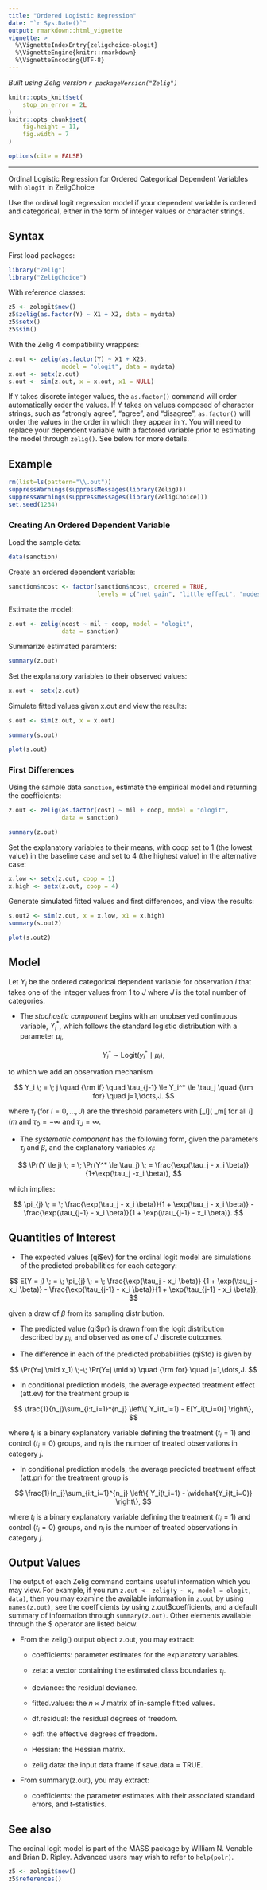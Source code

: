 ```yaml
---
title: "Ordered Logistic Regression"
date: "`r Sys.Date()`"
output: rmarkdown::html_vignette
vignette: >
  %\VignetteIndexEntry{zeligchoice-ologit}
  %\VignetteEngine{knitr::rmarkdown}
  %\VignetteEncoding{UTF-8}
---
```


*Built using Zelig version `r packageVersion("Zelig")`*

```r
knitr::opts_knit$set(
    stop_on_error = 2L
)
knitr::opts_chunk$set(
    fig.height = 11,
    fig.width = 7
)

options(cite = FALSE)
```
---



Ordinal Logistic Regression for Ordered Categorical Dependent Variables with `ologit` in ZeligChoice

Use the ordinal logit regression model if your dependent variable is
ordered and categorical, either in the form of integer values or
character strings.

Syntax
------

First load packages:

```r
library("Zelig")
library("ZeligChoice")
```

With reference classes:

```r
z5 <- zologit$new()
z5$zelig(as.factor(Y) ~ X1 + X2, data = mydata)
z5$setx()
z5$sim()
```

With the Zelig 4 compatibility wrappers:

```r
z.out <- zelig(as.factor(Y) ~ X1 + X23,
               model = "ologit", data = mydata)
x.out <- setx(z.out)
s.out <- sim(z.out, x = x.out, x1 = NULL)
```

If `Y` takes discrete integer values, the `as.factor()` command will order
automatically order the values. If Y takes on values composed of
character strings, such as “strongly agree”, “agree”, and “disagree”,
`as.factor()` will order the values in the order in which they appear in
`Y`. You will need to replace your dependent variable with a factored
variable prior to estimating the model through `zelig()`. See below for more details.

Example
------

```r
rm(list=ls(pattern="\\.out"))
suppressWarnings(suppressMessages(library(Zelig)))
suppressWarnings(suppressMessages(library(ZeligChoice)))
set.seed(1234)
```

### Creating An Ordered Dependent Variable

Load the sample data:

```r
data(sanction)
```

Create an ordered dependent variable:

```r
sanction$ncost <- factor(sanction$ncost, ordered = TRUE,
                         levels = c("net gain", "little effect", "modest loss", "major loss"))
```

Estimate the model:

```r
z.out <- zelig(ncost ~ mil + coop, model = "ologit",
               data = sanction)
```

Summarize estimated paramters:

```r
summary(z.out)
```

Set the explanatory variables to their observed values:

```r
x.out <- setx(z.out)
```

Simulate fitted values given x.out and view the results:

```r
s.out <- sim(z.out, x = x.out)
```

```r
summary(s.out)
```

```r
plot(s.out)
```

### First Differences

Using the sample data `sanction`, estimate the empirical model and returning the coefficients:

```r
z.out <- zelig(as.factor(cost) ~ mil + coop, model = "ologit",
               data = sanction)
```

```r
summary(z.out)
```

Set the explanatory variables to their means, with coop set to 1 (the lowest value) in the baseline case and set
to 4 (the highest value) in the alternative case:

```r
x.low <- setx(z.out, coop = 1)
x.high <- setx(z.out, coop = 4)
```

Generate simulated fitted values and first differences, and view the results:

```r
s.out2 <- sim(z.out, x = x.low, x1 = x.high)
summary(s.out2)
```

```r
plot(s.out2)
```

Model
------

Let $Y_i$ be the ordered categorical dependent variable for
observation $i$ that takes one of the integer values from
$1$ to $J$ where $J$ is the total number of
categories.

-  The *stochastic component* begins with an unobserved continuous
   variable, $Y^*_i$, which follows the standard logistic
   distribution with a parameter $\mu_i$,


$$
    Y_i^* \; \sim \; \textrm{Logit}(y_i^* \mid \mu_i),
$$

   to which we add an observation mechanism


$$
    Y_i \; = \; j \quad {\rm if} \quad \tau_{j-1} \le Y_i^* \le \tau_j
        \quad {\rm for} \quad j=1,\dots,J.
$$

   where $\tau_l$ (for $l=0,\dots,J$) are the threshold
   parameters with [\tau_l]( \tau_m[ for all $l](m$ and
   $\tau_0=-\infty$ and $\tau_J=\infty$.

-  The *systematic component* has the following form, given the
   parameters $\tau_j$ and $\beta$, and the explanatory
   variables $x_i$:


$$
    \Pr(Y \le j) \; = \; \Pr(Y^* \le \tau_j) \; = \frac{\exp(\tau_j -
        x_i \beta)}{1+\exp(\tau_j -x_i \beta)},
$$

   which implies:


$$
    \pi_{j}  \; = \; \frac{\exp(\tau_j - x_i \beta)}{1 + \exp(\tau_j -
        x_i \beta)} - \frac{\exp(\tau_{j-1} - x_i \beta)}{1 +
            \exp(\tau_{j-1} - x_i \beta)}.
$$

Quantities of Interest
------

-  The expected values (qi$ev) for the ordinal logit model are
   simulations of the predicted probabilities for each category:


$$
    E(Y = j) \; = \; \pi_{j} \; = \; \frac{\exp(\tau_j - x_i \beta)}
        {1 + \exp(\tau_j - x_i \beta)} - \frac{\exp(\tau_{j-1} - x_i \beta)}{1 +
       \exp(\tau_{j-1} - x_i \beta)},
$$

   given a draw of $\beta$ from its sampling distribution.

-  The predicted value (qi$pr) is drawn from the logit distribution
   described by $\mu_i$, and observed as one of $J$ discrete
   outcomes.

-  The difference in each of the predicted probabilities (qi$fd) is
   given by


$$
    \Pr(Y=j \mid x_1) \;-\; \Pr(Y=j \mid x) \quad {\rm for} \quad
        j=1,\dots,J.
$$

-  In conditional prediction models, the average expected treatment
   effect (att.ev) for the treatment group is


$$
    \frac{1}{n_j}\sum_{i:t_i=1}^{n_j} \left\{ Y_i(t_i=1) -
        E[Y_i(t_i=0)] \right\},
$$

   where $t_{i}$ is a binary explanatory variable defining the
   treatment ($t_{i}=1$) and control ($t_{i}=0$) groups, and
   $n_j$ is the number of treated observations in category
   $j$.

-  In conditional prediction models, the average predicted treatment
   effect (att.pr) for the treatment group is


$$
    \frac{1}{n_j}\sum_{i:t_i=1}^{n_j} \left\{ Y_i(t_i=1) -
        \widehat{Y_i(t_i=0)} \right\},
$$

   where $t_{i}$ is a binary explanatory variable defining the
   treatment ($t_{i}=1$) and control ($t_{i}=0$) groups, and
   $n_j$ is the number of treated observations in category
   $j$.

Output Values
------

The output of each Zelig command contains useful information which you
may view. For example, if you run
`z.out <- zelig(y ~ x, model = ologit, data)`, then you may examine
the available information in `z.out` by using `names(z.out)`, see
the coefficients by using z.out$coefficients, and a default summary of
information through `summary(z.out)`. Other elements available through
the $ operator are listed below.

-  From the zelig() output object z.out, you may extract:

   -  coefficients: parameter estimates for the explanatory variables.

   -  zeta: a vector containing the estimated class boundaries
      $\tau_j$.

   -  deviance: the residual deviance.

   -  fitted.values: the $n \times J$ matrix of in-sample fitted
      values.

   -  df.residual: the residual degrees of freedom.

   -  edf: the effective degrees of freedom.

   -  Hessian: the Hessian matrix.

   -  zelig.data: the input data frame if save.data = TRUE.

-  From summary(z.out), you may extract:

   -  coefficients: the parameter estimates with their associated
      standard errors, and $t$-statistics.

See also
------

The ordinal logit model is part of the MASS package by William N.
Venable and Brian D. Ripley. Advanced users may wish to refer to
`help(polr)`.

```r
z5 <- zologit$new()
z5$references()
```
